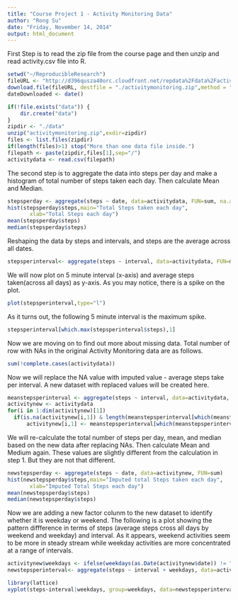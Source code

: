 ```yaml
---
title: "Course Project 1 - Activity Monitoring Data"
author: "Rong Su"
date: "Friday, November 14, 2014"
output: html_document
---
```


First Step is to read the zip file from the course page and then unzip and read activity.csv file into R.
```r
setwd("~/ReproducibleResearch")
fileURL <- "http://d396qusza40orc.cloudfront.net/repdata%2Fdata%2Factivity.zip"
download.file(fileURL, destfile = "./activitymonitoring.zip",method = "auto")
dateDownloaded <- date()

if(!file.exists("data")) {
    dir.create("data")
}
zipdir <- "./data"
unzip("activitymonitoring.zip",exdir=zipdir)
files <- list.files(zipdir)
if(length(files)>1) stop("More than one data file inside.")
filepath <- paste(zipdir,files[1],sep="/")
activitydata <- read.csv(filepath)
```

The second step is to aggregate the data into steps per day and make a histogram of total number of steps taken each day. Then calculate Mean and Median.
```r
stepsperday <- aggregate(steps ~ date, data=activitydata, FUN=sum, na.action = na.omit)
hist(stepsperday$steps,main="Total Steps taken each day",
       xlab="Total Steps each day")
mean(stepsperday$steps)
median(stepsperday$steps)
```

Reshaping the data by steps and intervals, and steps are the average across all dates.
```r
stepsperinterval<- aggregate(steps ~ interval, data=activitydata, FUN=mean, na.action = na.omit)
```
We will now plot on 5 minute interval (x-axis) and average steps taken(across all days) as y-axis. As you may notice, there is a spike on the plot.
```r
plot(stepsperinterval,type="l")
```
As it turns out, the following 5 minute interval is the maximum spike.
```r
stepsperinterval[which.max(stepsperinterval$steps),1]
```

Now we are moving on to find out more about missing data. Total number of row with NAs in the original Activity Monitoring data are as follows.
```r
sum(!complete.cases(activitydata))
```
Now we will replace the NA value with imputed value - average steps take per interval. A new dataset with replaced values will be created here.
```r
meanstepsperinterval <- aggregate(steps ~ interval, data=activitydata, FUN=mean, na.action = na.omit)
activitynew <- activitydata
for(i in 1:dim(activitynew)[1])
  if(is.na(activitynew[i,1]) & length(meanstepsperinterval[which(meanstepsperinterval$interval==activitynew[i,3]),2])>0)
      activitynew[i,1] <- meanstepsperinterval[which(meanstepsperinterval$interval==activitynew[i,3]),2]
```
We will re-calculate the total number of steps per day, mean, and median based on the new data after replacing NAs. Then calculate Mean and Medium again. These values are slightly different from the calculation in step 1. But they are not that different.

```r
newstepsperday <- aggregate(steps ~ date, data=activitynew, FUN=sum)
hist(newstepsperday$steps,main="Imputed total Steps taken each day",
       xlab="Imputed Total Steps each day")
mean(newstepsperday$steps)
median(newstepsperday$steps)
```
Now we are adding a new factor colunm to the new dataset to identify whether it is weekday or weekend. The following is a plot showing the pattern diffference in terms of steps (average steps cross all days by weekend and weekday) and interval. As it appears, weekend activities seem to be more in steady stream while weekday activities are more concentrated at a range of intervals.
```r
activitynew$weekdays <- ifelse(weekdays(as.Date(activitynew$date)) != "Sunday" & weekdays(as.Date(activitynew$date)) != "Saturday", "weekday","weekend")
newstepsperinterval<- aggregate(steps ~ interval + weekdays, data=activitynew, FUN=mean)

library(lattice)
xyplot(steps~interval|weekdays, group=weekdays, data=newstepsperinterval,type='l', layout=c(1,2))

```